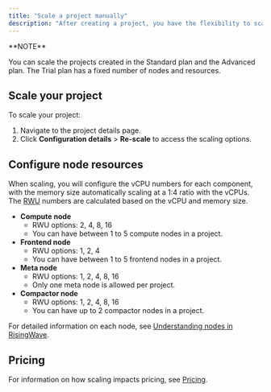 ```yaml
---
title: "Scale a project manually"
description: "After creating a project, you have the flexibility to scale its resources and capacity to meet your specific data processing and analysis needs. This can be achieved through two methods: increasing or decreasing the number of worker nodes (horizontal scaling) or adjusting the resource capacity of each node in the project (vertical scaling)."
---
```


<Info>
**NOTE**

You can scale the projects created in the Standard plan and the Advanced plan. The Trial plan has a fixed number of nodes and resources.
</Info>

## Scale your project

To scale your project:

1. Navigate to the project details page.
2. Click **Configuration details** \> **Re-scale** to access the scaling options.

## Configure node resources

When scaling, you will configure the vCPU numbers for each component, with the memory size automatically scaling at a 1:4 ratio with the vCPUs. The [RWU](/cloud/pricing/#risingwave-unit-rwu) numbers are calculated based on the vCPU and memory size.

* **Compute node**
   * RWU options: 2, 4, 8, 16
   * You can have between 1 to 5 compute nodes in a project.
* **Frontend node**
   * RWU options: 1, 2, 4
   * You can have between 1 to 5 frontend nodes in a project.
* **Meta node**
   * RWU options: 1, 2, 4, 8, 16
   * Only one meta node is allowed per project.
* **Compactor node**
   * RWU options: 1, 2, 4, 8, 16
   * You can have up to 2 compactor nodes in a project.

For detailed information on each node, see [Understanding nodes in RisingWave](/cloud/choose-a-project-plan/#understanding-nodes-in-risingwave).

## Pricing

For information on how scaling impacts pricing, see [Pricing](/cloud/pricing/).
